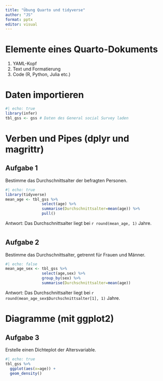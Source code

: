 ```yaml
---
title: "Übung Quarto und tidyverse"
author: "JS"
format: pptx
editor: visual
---
```


# Elemente eines Quarto-Dokuments

1.  YAML-Kopf
2.  Text und Formatierung
3.  Code (R, Python, Julia etc.)

# Daten importieren

```r
#| echo: true
library(infer)
tbl_gss <- gss # Daten des General social Survey laden
```

# Verben und Pipes (dplyr und magrittr)

## Aufgabe 1

Bestimme das Durchschnittsalter der befragten Personen.

```r
#| echo: true
library(tidyverse)
mean_age <- tbl_gss %>% 
                select(age) %>% 
                summarise(Durchschnittsalter=mean(age)) %>% 
                pull()
```

Antwort: Das Durchschnittsalter liegt bei `r round(mean_age, 1)` Jahre.

#

## Aufgabe 2

Bestimme das Durchschnittsalter, getrennt für Frauen und Männer.

```r
#| echo: false
mean_age_sex <- tbl_gss %>% 
                select(age,sex) %>% 
                group_by(sex) %>% 
                summarise(Durchschnittsalter=mean(age)) 
```

Antwort: Das Durchschnittsalter liegt bei `r round(mean_age_sex$Durchschnittsalter[1], 1)` Jahre.




# Diagramme (mit ggplot2)

## Aufgabe 3

Erstelle einen Dichteplot der Altersvariable.

```r
#| echo: true
tbl_gss %>% 
  ggplot(aes(x=age)) +
  geom_density()
```
